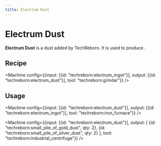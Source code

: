 ```yaml
---
title: Electrum Dust
---
```


<ItemImage file="electrum_dust" alt="Electrum Dust" size="200" />

# Electrum Dust

**Electrum Dust** is a dust added by TechReborn. It is used to produce <McItem slug="techreborn:electrum_ingot" />.

## Recipe

<CraftingTable recipe="input techreborn:small_pile_of_electrum_dust techreborn:small_pile_of_electrum_dust air input techreborn:small_pile_of_electrum_dust techreborn:small_pile_of_electrum_dust air input air air air output techreborn:electrum_dust"/>

<Machine config={{input: [{id: "techreborn:electrum_ingot"}], output: [{id: "techreborn:electrum_dust"}], tool: "techreborn:grinder"}} />

## Usage

<CraftingTable recipe="input air air air input air techreborn:electrum_dust air input air air air output techreborn:small_pile_of_electrum_dust,4"/>

<Machine config={{input: [{id: "techreborn:electrum_dust"}], output: [{id: "techreborn:electrum_ingot"}], tool: "techreborn:iron_furnace"}} />

<Machine config={{input: [{id: "techreborn:electrum_dust"}], output: [
  {id: "techreborn:small_pile_of_gold_dust", qty: 2},
  {id: "techreborn:small_pile_of_silver_dust", qty: 2}
], tool: "techreborn:industrial_centrifuge"}} />
